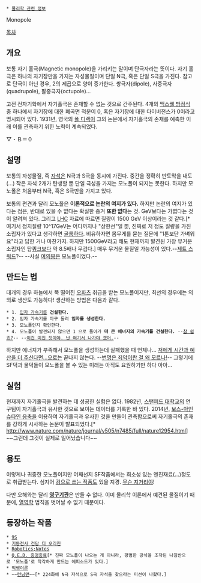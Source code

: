  * [[물리학 관련 정보]]

Monopole

[[목차]]

== 개요 ==
보통 자기 홀극(Magnetic monopole)을 가리키는 말이며 단극자라는 뜻이다. 자기 홀극은 하나의 자기장만을 가지는 자성물질이며 단일 N극, 혹은 단일 S극을 가진다. 참고로 단극이 아닌 경우, 2의 제곱으로 양이 증가한다. 쌍극자(dipole), 사중극자(quadrupole), 팔중극자(octupole)...

고전 전자기학에서 자기홀극은 존재할 수 없는 것으로 간주된다. 4개의 [[맥스웰 방정식]] 중 하나에서 자기장에 대한 폐곡면 적분이 0, 혹은 자기장에 대한 다이버전스가 0이라고 명시되어 있다. 1931년, 영국의 [[폴 디랙]]이 그의 논문에서 자기홀극의 존재를 예측한 이래 이를 관측하기 위한 노력이 계속되었다.

▽・Ｂ＝０

== 설명 ==
보통의 자성물질, 즉 [[자석]]은 N극과 S극을 동시에 가진다. 중간을 정확히 반토막을 내도(...) 작은 자석 2개가 탄생할 뿐 단일 극성을 가지는 모노폴이 되지는 못한다. 하지만 모노폴은 처음부터 N극, 혹은 S극만을 가지고 있다.

보통의 편견과 달리 모노폴은 '''이론적으로 논란의 여지가 있다.''' 하지만 논란의 여지가 있다는 점은, 반대로 있을 수 없다는 확실한 증거 '''또한 없다'''는 것.
{{{#!HTML
여러모로 SF덕후들의 꿈과 로망의 물질. 질량에 대해서는 여러 추측이 난무하고 있으며 우주론적 계산에 따르면 10<sup>17</sup>}}} GeV보다는 가볍다는 것이 알려져 있다. 그리고 [[LHC]] 자료에 따르면 질량이 1500 GeV 이상이라는 것 같다.[* 여기서 정지질량 10^17GeV는 어디까지나 "상한선"일 뿐, 진짜로 저 정도 질량을 가진 소립자가 있다고 생각하면 [[골룸]]하다. 비유하자면 몸무게를 묻는 질문에 "1톤보단 가벼워요"라고 답한 거나 마찬가지. 하지만 1500GeV라고 해도 현재까지 발견된 가장 무거운 소립자인 탑[[쿼크]]보다 약 8.5배나 무겁다.] 매우 무거운 물질일 가능성이 있다.--[[제트 스워드]]?-- --사실 [[여의봉]]은 모노폴이었다.--

== 만드는 법 ==
대개의 경우 하늘에서 뚝 떨어진 [[오파츠]] 취급을 받는 모노폴이지만, 최선의 경우에는 의외로 생산도 가능하다! 생산하는 방법은 다음과 같다.

 * 1. [[입자 가속기]]를 '''건설한다.'''
 * 2. 입자 가속기를 마구 돌려 '''입자를 생성한다.'''
 * 3. 모노폴인지 확인한다.
 * 4. 모노폴이 발견되지 않으면 1 으로 돌아가 '''더 큰 에너지의 가속기를 건설한다.''' --[[참 쉽죠?]]-- --[[장비를 정지합니다|이건 미친 짓이야. 난 여기서 나가야 겠어.]]--

하지만 에너지가 부족해서 모노폴을 생성하는데 실패했을 때 언제나... [[제로경|저에게 시간과 예산을 더 주신다면...]]으로는 끝나지 않는다. --[[제로경|번명은 죄악이란 걸 왜 모르나!]]-- 그렇기에 SF덕과 물덕들이 모노폴을 볼 수 있는 미래는 아직도 요원하기만 하다 아아...

== 실험 ==
현재까지 자기홀극을 발견하는 데 성공한 실험은 없다. 1982년, [[스탠퍼드 대학교]]의 연구팀이 자기홀극과 유사한 것으로 보이는 데이터를 기록한 바 있다. 2014년, [[보스-아인슈타인 응축]]을 이용하여 자기홀극과 유사한 것을 만들어 관측함으로써 자기홀극의 존재를 강하게 시사하는 논문이 발표되었다.[* http://www.nature.com/nature/journal/v505/n7485/full/nature12954.html]
~~그런데 그것이 실제로 일어났습니다~~

== 용도 ==
이렇게나 귀중한 모노폴이지만 어째선지 SF작품에서는 희소성 있는 엔진재료(...)정도로 취급받는다. 심지어 [[9S|검으로 쓰는 작품]]도 있을 지경. [[무슨 지거리야]]!

다만 오해와는 달리 '''[[영구기관]]'''은 만들 수 없다. 이미 물리학 이론에서 예견된 물질이기 때문에, [[열역학]] 법칙을 벗어날 수 없기 때문이다.

== 등장하는 작품 ==
 * [[9S]]
 * [[기동전사 건담 디 오리진]]
 * [[Robotics;Notes]]
 * [[Q.E.D. 증명종료]][* 진짜 모노폴이 나오는 게 아니라, 평범한 광석을 조작된 나침반으로 '모노폴'로 착각하게 만드는 에피소드가 있다.]
 * [[빅뱅이론]]
 * ~~[[런닝맨]]~~[* 224화에 N극 자석으로 S극 자석을 찾으라는 미션이 나왔다.]
